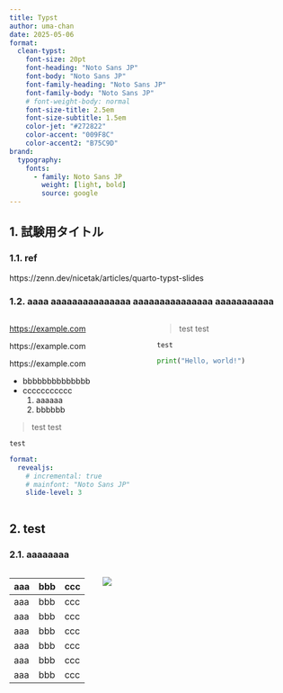 ```yaml
---
title: Typst
author: uma-chan
date: 2025-05-06
format:
  clean-typst:
    font-size: 20pt
    font-heading: "Noto Sans JP"
    font-body: "Noto Sans JP"
    font-family-heading: "Noto Sans JP"
    font-family-body: "Noto Sans JP"
    # font-weight-body: normal
    font-size-title: 2.5em
    font-size-subtitle: 1.5em
    color-jet: "#272822"
    color-accent: "009F8C"
    color-accent2: "B75C9D"
brand:
  typography:
    fonts:
      - family: Noto Sans JP
        weight: [light, bold]
        source: google
---
```


## 1. 試験用タイトル

### 1.1. ref

https://zenn.dev/nicetak/articles/quarto-typst-slides

### 1.2. aaaa aaaaaaaaaaaaaaa aaaaaaaaaaaaaaa aaaaaaaaaaa

:::: {.columns}

::: {.column width="50%"}

[https://example.com](https://example.com)

https://example.com

https://example.com

- bbbbbbbbbbbbbb
- ccccccccccc
    1. aaaaaa
    1. bbbbbb

> test test

`test`

```.yaml
format:
  revealjs:
    # incremental: true
    # mainfont: "Noto Sans JP"
    slide-level: 3
```

:::

::: {.column width="50%"}

> test test

`test`

```.py
print("Hello, world!")
```

:::

::::

## 2. test

### 2.1. aaaaaaaa

:::: {.columns}

::: {.column width="30%"}

| aaa | bbb | ccc |
| --- | --- | --- |
| aaa | bbb | ccc |
| aaa | bbb | ccc |
| aaa | bbb | ccc |
| aaa | bbb | ccc |
| aaa | bbb | ccc |
| aaa | bbb | ccc |

:::

::: {.column width="70%"}

![](/assets/common/title-background.jpg)

:::

::::
